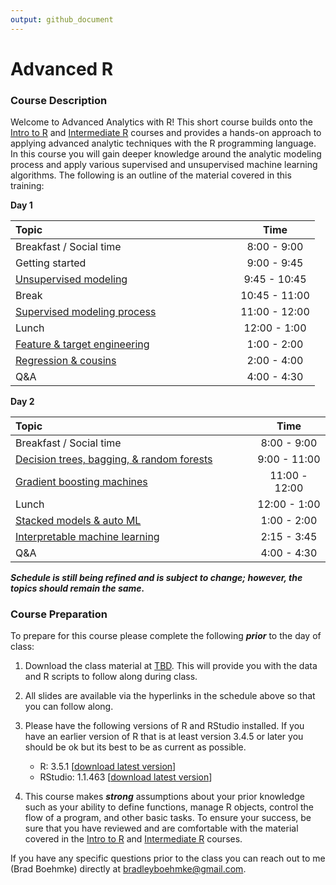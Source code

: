 ```yaml
---
output: github_document
---
```



# Advanced R

### Course Description

Welcome to Advanced Analytics with R\! This short course builds onto the [Intro to R](https://github.com/uc-r/Intro-R) 
and [Intermediate R](https://github.com/uc-r/Intermediate-R) courses and provides 
a hands-on approach to applying advanced analytic techniques with the R programming language. In this course you will gain deeper knowledge around the analytic modeling process and apply various supervised and unsupervised machine learning algorithms. The
following is an outline of the material covered in this training:

**Day 1**

| Topic                                 |     Time      |
| :------------------------------------ | :-----------: |
| Breakfast / Social time               |  8:00 - 9:00  |
| Getting started                       |  9:00 - 9:45  |
| [Unsupervised modeling](https://uc-r.github.io/Advanced-R/02-unsupervised-learning.html) |  9:45 - 10:45 |
| Break                                 | 10:45 - 11:00 |
| [Supervised modeling process](https://uc-r.github.io/Advanced-R/03-supervised-modeling-process.html)           | 11:00 - 12:00 |
| Lunch                                 | 12:00 - 1:00  |
| [Feature & target engineering](https://uc-r.github.io/Advanced-R/04-engineering.html) |  1:00 - 2:00  |
| [Regression & cousins](https://uc-r.github.io/Advanced-R/05-regression.html) |  2:00 - 4:00  |
| Q\&A                                  |  4:00 - 4:30  |

**Day 2**

| Topic                                      |     Time      |
| :----------------------------------------- | :-----------: |
| Breakfast / Social time                    |  8:00 - 9:00  |
| [Decision trees, bagging, & random forests](https://uc-r.github.io/Advanced-R/06-random-forest.html)  |  9:00 - 11:00 |
| [Gradient boosting machines](https://uc-r.github.io/Advanced-R/07-gbms.html)  | 11:00 - 12:00 |
| Lunch                                      | 12:00 - 1:00  |
| [Stacked models & auto ML](https://uc-r.github.io/Advanced-R/08-stacking.html)  |  1:00 - 2:00  |
| [Interpretable machine learning](https://bradleyboehmke.github.io/CinDay-RUG-IML-2018/slides-source.html#1) |  2:15 - 3:45  |
| Q\&A                                       |  4:00 - 4:30  |

___Schedule is still being refined and is subject to change; however, the topics should remain the same.___

### Course Preparation

To prepare for this course please complete the following ***prior*** to
the day of class:

1.  Download the class material at [TBD]().
    This will provide you with the data and R scripts to follow along
    during class.

2.  All slides are available via the hyperlinks in the schedule above so
    that you can follow along.

3.  Please have the following versions of R and RStudio installed. If
    you have an earlier version of R that is at least version 3.4.5 or
    later you should be ok but its best to be as current as possible.
    
      - R: 3.5.1 \[[download latest
        version](https://cran.r-project.org/)\]
      - RStudio: 1.1.463 \[[download latest
        version](https://www.rstudio.com/products/rstudio/download/#download)\]
        
4. This course makes ___strong___ assumptions about your prior knowledge such as
   your ability to define functions, manage R objects, control the flow of a program, 
   and other basic tasks. To ensure your success, be sure that you have reviewed 
   and are comfortable with the material covered in the [Intro to R](https://github.com/uc-r/Intro-R) 
   and [Intermediate R](https://github.com/uc-r/Intermediate-R) courses. 
   
If you have any specific questions prior to the class you can reach out to me 
(Brad Boehmke) directly at [bradleyboehmke@gmail.com](mailto:bradleyboehmke@gmail.com).